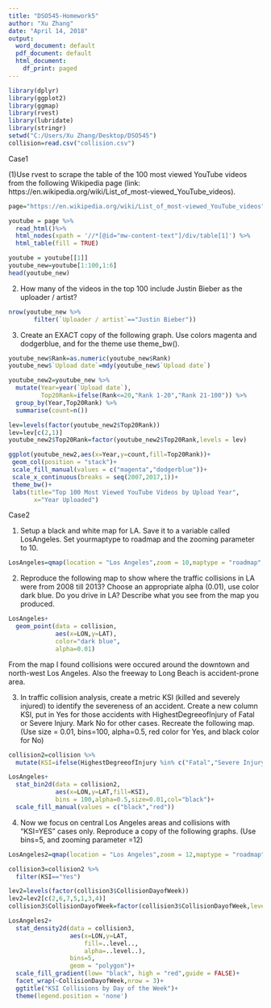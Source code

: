 ---
title: "DSO545-Homework5"
author: "Xu Zhang"
date: "April 14, 2018"
output:
  word_document: default
  pdf_document: default
  html_document:
    df_print: paged
---

```{r setup, include=FALSE}
library(dplyr)
library(ggplot2)
library(ggmap)
library(rvest)
library(lubridate)
library(stringr)
setwd("C:/Users/Xu Zhang/Desktop/DSO545")
collision=read.csv("collision.csv")

```

Case1

(1)Use rvest to scrape the table of the 100 most viewed YouTube videos from the following Wikipedia page (link: https://en.wikipedia.org/wiki/List_of_most-viewed_YouTube_videos).

```{r }
page="https://en.wikipedia.org/wiki/List_of_most-viewed_YouTube_videos"

youtube = page %>%
  read_html()%>%
  html_nodes(xpath = '//*[@id="mw-content-text"]/div/table[1]') %>%
  html_table(fill = TRUE)

youtube = youtube[[1]]
youtube_new=youtube[1:100,1:6]
head(youtube_new)
```

(2) How many of the videos in the top 100 include Justin Bieber as the uploader / artist?

```{r }
nrow(youtube_new %>%
       filter(`Uploader / artist`=="Justin Bieber"))
```

(3) Create an EXACT copy of the following graph. Use colors magenta and dodgerblue, and for the theme use theme_bw().

```{r echo=TRUE}
youtube_new$Rank=as.numeric(youtube_new$Rank)
youtube_new$`Upload date`=mdy(youtube_new$`Upload date`)

youtube_new2=youtube_new %>%
  mutate(Year=year(`Upload date`),
         Top20Rank=ifelse(Rank<=20,"Rank 1-20","Rank 21-100")) %>%
  group_by(Year,Top20Rank) %>%
  summarise(count=n())

lev=levels(factor(youtube_new2$Top20Rank))
lev=lev[c(2,1)]
youtube_new2$Top20Rank=factor(youtube_new2$Top20Rank,levels = lev)

ggplot(youtube_new2,aes(x=Year,y=count,fill=Top20Rank))+
 geom_col(position = "stack")+
 scale_fill_manual(values = c("magenta","dodgerblue"))+
 scale_x_continuous(breaks = seq(2007,2017,1))+
 theme_bw()+
 labs(title="Top 100 Most Viewed YouTube Videos by Upload Year",
       x="Year Uploaded")
```

Case2

1. Setup a black and white map for LA. Save it to a variable called LosAngeles. Set yourmaptype to roadmap and the zooming parameter to 10.

```{r pressure, echo=TRUE}
LosAngeles=qmap(location = "Los Angeles",zoom = 10,maptype = "roadmap",color = "bw")
```
2. Reproduce the following map to show where the traffic collisions in LA were from 2008 till 2013? Choose an appropriate alpha (0.01), use color dark blue. Do you drive in LA? Describe what you see from the map you produced.

```{r  echo=TRUE}
LosAngeles+
  geom_point(data = collision,
             aes(x=LON,y=LAT),
             color="dark blue",
             alpha=0.01)
```

From the map I found collisions were occured around the downtown and north-west Los Angeles. Also the freeway to Long Beach is accident-prone area.


3. In traffic collision analysis, create a metric KSI (killed and severely injured) to identify the severeness of an accident. Create a new column KSI, put in Yes for those accidents with HighestDegreeofInjury of Fatal or Severe Injury. Mark No for other cases. Recreate the following map. (Use size = 0.01, bins=100,
alpha=0.5, red color for Yes, and black color for No)

```{r  echo=TRUE}
collision2=collision %>%
  mutate(KSI=ifelse(HighestDegreeofInjury %in% c("Fatal","Severe Injury"),"Yes","No"))

LosAngeles+
  stat_bin2d(data = collision2,
             aes(x=LON,y=LAT,fill=KSI),
             bins = 100,alpha=0.5,size=0.01,col="black")+
  scale_fill_manual(values = c("black","red"))
```
4. Now we focus on central Los Angeles areas and collisions with "KSI=YES" cases only. Reproduce a copy of the following graphs. (Use bins=5, and zooming parameter =12)

```{r  echo=TRUE}
LosAngeles2=qmap(location = "Los Angeles",zoom = 12,maptype = "roadmap",color = "bw")

collision3=collision2 %>%
  filter(KSI=="Yes")

lev2=levels(factor(collision3$CollisionDayofWeek))
lev2=lev2[c(2,6,7,5,1,3,4)]
collision3$CollisionDayofWeek=factor(collision3$CollisionDayofWeek,levels = lev2)

LosAngeles2+
  stat_density2d(data = collision3,
                 aes(x=LON,y=LAT,
                     fill=..level..,
                     alpha=..level..),
                 bins=5,
                 geom = "polygon")+
  scale_fill_gradient(low= "black", high = "red",guide = FALSE)+
  facet_wrap(~CollisionDayofWeek,nrow = 3)+
  ggtitle("KSI Collisions by Day of the Week")+
  theme(legend.position = 'none')
```